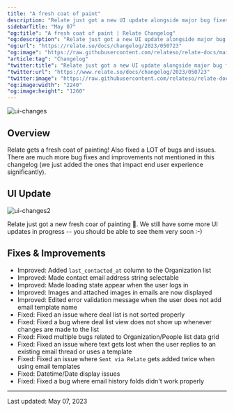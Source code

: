 ```yaml
---
title: "A fresh coat of paint"
description: "Relate just got a new UI update alongside major bug fixes and UX improvements."
sidebarTitle: "May 07"
"og:title": "A fresh coat of paint | Relate Changelog"
"og:description": "Relate just got a new UI update alongside major bug fixes and UX improvements."
"og:url": "https://relate.so/docs/changelog/2023/050723"
"og:image": "https://raw.githubusercontent.com/relateso/relate-docs/main/docs/images/changelog/ui-changes.png"
"article:tag": "Changelog"
"twitter:title": "Relate just got a new UI update alongside major bug fixes and UX improvements."
"twitter:url": "https://www.relate.so/docs/changelog/2023/050723"
"twitter:image": "https://raw.githubusercontent.com/relateso/relate-docs/main/docs/images/changelog/ui-changes.png"
"og:image:width": "2240"
"og:image:height": "1260"
---
```


![ui-changes](/docs/images/changelog/ui-changes.png)

## Overview
Relate gets a fresh coat of painting! Also fixed a LOT of bugs and issues. There are much more bug fixes and improvements not mentioned in this changelog (we just added the ones that impact end user experience significantly).

## UI Update

![ui-changes2](/docs/images/changelog/ui-changes2.png)

Relate just got a new fresh coar of painting 🎨. We still have some more UI updates in progress -- you should be able to see them very soon :-)

## Fixes & Improvements

- Improved: Added `last_contacted_at` column to the Organization list
- Improved: Made contact email address string selectable
- Improved: Made loading state appear when the user logs in
- Improved: Images and attached images in emails are now displayed
- Improved: Edited error validation message when the user does not add email template name
- Fixed: Fixed an issue where deal list is not sorted properly
- Fixed: Fixed a bug where deal list view does not show up whenever changes are made to the list
- Fixed: Fixed multiple bugs related to Organization/People list data grid
- Fixed: Fixed an issue where text gets lost when the user replies to an existing email thread or uses a template
- Fixed: Fixed an issue where `Sent via Relate` gets added twice when using email templates
- Fixed: Datetime/Date display issues
- Fixed: Fixed a bug where email history folds didn't work properly


---

Last updated: May 07, 2023
